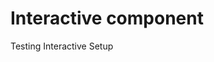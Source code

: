 # Interactive component

Testing Interactive Setup

<script src="https://d3js.org/d3.v6.js"></script>

<div id="plot"></div>

<script src="scripts/interactive.js"></script>
